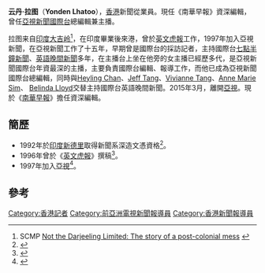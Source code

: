 '''云丹·拉图'''（'''Yonden Lhatoo'''），[[香港|香港]]新聞從業員。現任《南華早報》資深編輯，曾任[[亞視新聞|亞視新聞]][[亞洲電視國際台|國際台]]總編輯兼主播。

拉图来自[[印度|印度]][[大吉岭|大吉岭]]<ref>SCMP [https://www.scmp.com/comment/insight-opinion/article/1878217/not-darjeeling-limited-story-post-colonial-mess Not the Darjeeling Limited: The story of a post-colonial mess] {{Wayback|url=https://www.scmp.com/comment/insight-opinion/article/1878217/not-darjeeling-limited-story-post-colonial-mess |date=20170827211016 }}</ref>，在印度畢業後來港，曾於[[英文虎報|英文虎報]]工作，1997年加入亞視新聞，在亞視新聞工作了十五年，早期曾是國際台的採訪記者，主持國際台[[七點半鐘新聞|七點半鐘新聞]]、[[亞洲電視晚間新聞|英語晚間新聞]]多年，在主播台上坐在他旁的女主播已經歷多代，是亞視新聞國際台年資最深的主播，主要負責國際台編輯、報導工作，而他已成為亞視新聞國際台總編輯，同時與[[Heyling_Chan|Heyling Chan]]、[[Jeff_Tang|Jeff Tang]]、[[Vivianne_Tang|Vivianne Tang]]、[[Anne_Marie_Sim|Anne Marie Sim]]、 [[Belinda_Lloyd|Belinda Lloyd]]交替主持國際台英語晚間新聞。2015年3月，離開[[亞洲電視|亞視]]。現於《[[南華早報|南華早報]]》擔任資深編輯。

==簡歷==
*1992年於[[印度|印度]][[新德里|新德里]]取得新聞系深造文憑資格<ref>{{cite web |url=http://www.iimc.nic.in/alumini-pgdc-journ.html |title=存档副本 |accessdate=2011-07-22 |deadurl=yes |archiveurl=https://web.archive.org/web/20110811105142/http://www.iimc.nic.in/alumini-pgdc-journ.html |archivedate=2011-08-11 }}</ref>。
*1996年曾於《[[英文虎報|英文虎報]]》撰稿<ref>{{cite web |url=http://www.thestandard.com.hk/archive_news_search_resu.asp?d_str=19960423&page=2 |title=存档副本 |accessdate=2011-11-01 |deadurl=yes |archiveurl=https://archive.is/20120913152225/http://www.thestandard.com.hk/archive_news_search_resu.asp?d_str=19960423&page=2 |archivedate=2012-09-13 }}</ref>。
*1997年加入[[亞視|亞視]]<ref>{{cite web |url=http://chinaoutlook.scmp.com/zh-hk/article.php?ArticleID=1000020324 |title=存档副本 |accessdate=2011-11-01 |deadurl=yes |archiveurl=https://web.archive.org/web/20160305143753/http://chinaoutlook.scmp.com/zh-hk/article.php?ArticleID=1000020324 |archivedate=2016-03-05 }}</ref>。

==參考==
<references/>

[[Category:香港記者|Category:香港記者]]
[[Category:前亞洲電視新聞報導員|Category:前亞洲電視新聞報導員]]
[[Category:香港新聞報導員|Category:香港新聞報導員]]